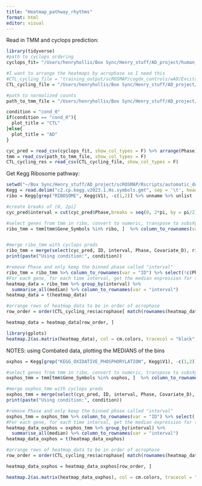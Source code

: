 ```yaml
---
title: "Heatmap_pathway_rhythms"
format: html
editor: visual
---
```


Read in TMM and cyclops prediction:

```r
library(tidyverse)
#path to cyclops ordering
cyclops_fit= "/Users/henryhollis/Box Sync/Henry_stuff/AD_project/human_data/Cyclops_folders/training_output/scROSMAP/cogdx_controls/wAD/ExcitatoryNeurons/TMMs_w_batch/Exc3and5_FiltByEdgeRDefault_fixedipBulkChenZhang_condAndBatchCovs_04ContrVar4EGdefault_noTransferFit/Fits/Fit_Output_2024-01-18T10_45_00.csv"

#I want to arrange the heatmaps by acrophase so I need this
#CTL_cycling_file = "training_output/scROSMAP/cogdx_controls/wAD/ExcitatoryNeurons/TMMs_w_batch/Exc3and5_FiltByEdgeRDefault_fixedipBulkChenZhang_condAndBatchCovs_04ContrVar4EGdefault_noTransferFit/downstream_output_Exc3_5/cosinor_results_CTL.csv"
CTL_cycling_file = "/Users/henryhollis/Box Sync/Henry_stuff/AD_project/human_data/Cyclops_folders/training_output/scROSMAP/cogdx_controls/wAD/ExcitatoryNeurons/TMMs_w_batch/Exc3and5_FiltByEdgeRDefault_fixedipBulkChenZhang_condAndBatchCovs_04ContrVar4EGdefault_noTransferFit/downstream_output_Mglia_4_5_6_7_8_10_11_13_15_16/cosinor_results_CTL.csv"

#path to normalized counts
path_to_tmm_file = "/Users/henryhollis/Box Sync/Henry_stuff/AD_project/human_data/Cyclops_folders/tmms/scROSMAP/cogdx_controls/EdgeR_filt_normed/Microglia_4_5_6_7_8_10_11_13_15_16_FiltByExprDefault_TMM_CombatAdjusted.csv"

condition = "cond_0"
if(condition == "cond_0"){
  plot_title = "CTL"
}else{
  plot_title = "AD"
}

cyc_pred = read_csv(cyclops_fit, show_col_types = F) %>% arrange(Phase)
tmm = read_csv(path_to_tmm_file, show_col_types = F)
CTL_cycling_res = read_csv(CTL_cycling_file, show_col_types = F)

```

Get Kegg Ribosome pathway:

```r
setwd("~/Box Sync/Henry_stuff/AD_project/scROSMAP/Rscripts/automatic_downstream_analysis/MsigDB_gmts_for_GSEA/")
Kegg = read.delim("c2.cp.kegg.v2023.1.Hs.symbols.gmt", sep = '\t', header= F)
ribo = Kegg[grep("RIBOSOME", Kegg$V1), -c(1,2)] %>% unname %>% unlist
```

```r
#create breaks of (0, 2pi]
cyc_pred$interval = cut(cyc_pred$Phase,breaks = seq(0, 2*pi, by = pi/2) )

#select genes from tmm in ribo, convert to numeric, transpose to subsXgenes
ribo_tmm = tmm[tmm$Gene_Symbols %in% ribo, ]  %>% column_to_rownames(var = "Gene_Symbols") %>% mutate_if(is.character,as.numeric) %>% t


#merge ribo_tmm with cyclops preds
ribo_tmm = merge(select(cyc_pred, ID, interval, Phase, Covariate_D), ribo_tmm, by.x = "ID", by.y = 0) %>% arrange(Phase) %>% filter(Covariate_D == condition)
print(paste("Using condition:", condition))

#remove Phase and only keep the binned phase called "interval"
ribo_tmm = ribo_tmm %>% column_to_rownames(var = "ID") %>% select(!c(Phase, Covariate_D))
#For each gene, for each time interval, get the median expression for the interval
heatmap_data = ribo_tmm %>% group_by(interval) %>%
  summarise_all(median) %>% column_to_rownames(var = "interval")
heatmap_data = t(heatmap_data)

#arrange rows of heatmap_data to be in order of acrophase
row_order = order(CTL_cycling_res$acrophase[ match(rownames(heatmap_data), CTL_cycling_res$Gene_Symbols)])

heatmap_data = heatmap_data[row_order, ]
```

```r
library(gplots)
heatmap.2(as.matrix(heatmap_data), col = cm.colors, tracecol = "black", trace = "none", dendrogram = "none", scale ="row", Rowv = NA, Colv = NA, labCol = as.character(seq(0, 24, by = 6)), main = paste("KEGG Ribosome Pathway", plot_title))
```

NOTES: using Combated data, plotting the MEDIANS of the bins

```r
oxphos = Kegg[grep("KEGG_OXIDATIVE_PHOSPHORYLATION", Kegg$V1), -c(1,2)] %>% unname %>% unlist
```

```r

#select genes from tmm in ribo, convert to numeric, transpose to subsXgenes
oxphos_tmm = tmm[tmm$Gene_Symbols %in% oxphos, ]  %>% column_to_rownames(var = "Gene_Symbols") %>% mutate_if(is.character,as.numeric) %>% t

#merge oxphos_tmm with cyclops preds
oxphos_tmm = merge(select(cyc_pred, ID, interval, Phase, Covariate_D), oxphos_tmm, by.x = "ID", by.y = 0) %>% arrange(Phase) %>% filter(Covariate_D == condition)
print(paste("Using condition:", condition))

#remove Phase and only keep the binned phase called "interval"
oxphos_tmm = oxphos_tmm %>% column_to_rownames(var = "ID") %>% select(!c(Phase, Covariate_D))
#For each gene, for each time interval, get the median expression for the interval
heatmap_data_oxphos = oxphos_tmm %>% group_by(interval) %>%
  summarise_all(median) %>% column_to_rownames(var = "interval")
heatmap_data_oxphos = t(heatmap_data_oxphos)

#arrange rows of heatmap_data to be in order of acrophase
row_order = order(CTL_cycling_res$acrophase[ match(rownames(heatmap_data_oxphos), CTL_cycling_res$Gene_Symbols)])

heatmap_data_oxphos = heatmap_data_oxphos[row_order, ]
```

```r
heatmap.2(as.matrix(heatmap_data_oxphos), col = cm.colors, tracecol = "black", trace = "none", dendrogram = "none", scale ="row", Rowv = NA, Colv = NA, labCol = as.character(seq(0, 24, by = 6)), main = paste("KEGG OxPhos Pathway", plot_title))
```
